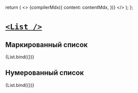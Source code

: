 
<Meta title="Post/List" decorators={[gridDecorator]}/>

  return (
    <>
      {compilerMdx({
        content: contentMdx,
      })}
    </>
  );
};

# [`<List />`](http://s.csssr.ru/UJ4QCUXM4/2021-05-17-16-50-15.jpg)

## Маркированный список

<Canvas>
  <Story
    height="250px"
    name="Marked"
    args={{
      contentMdx: `- A team is fully distributed, all interaction is remote.
  - All communications - face to face, external and internal developers participate in meetings and brainstorms together.
  - Interaction with your team are done through regular meetings and the Internet.
`,
    }}
  >
    {List.bind({})}
  </Story>
</Canvas>

## Нумерованный  список

<Canvas>
  <Story
    height="250px"
    name="Numbered"
    args={{
      contentMdx: `1. A team works together with yours in the same office. All communications - face to face, external and internal developers participate in meetings and brainstorms together.
2. A team works from its own office. Communication within the team takes place offline, and interaction with your team are done through regular meetings and the Internet.
3. A team is fully distributed, all interaction is remote:
  1. All communications - face to face, external and internal developers participate in meetings and brainstorms together.
  2. Interaction with your team are done through regular meetings and the Internet.
`,
    }}
  >
    {List.bind({})}
  </Story>
</Canvas>
